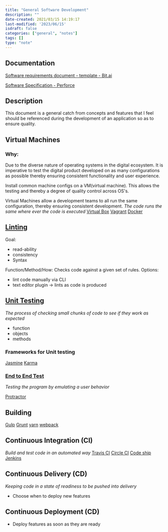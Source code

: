 ```yaml
---
title: "General Software Development"
description: ""
date-created: 2021/03/15 14:19:17
last-modified: '2023/06/15'
isdraft: false
categories: ["general", "notes"]
tags: []
type: "note"
---
```


## Documentation

[Software requirements document - template - Bit.ai](https://bit.ai/templates/software-requirements-document-template)

[Software Specification - Perforce](https://www.perforce.com/blog/alm/how-write-software-requirements-specification-srs-document)

## Description

This document is a general catch from concepts and features that I feel should be referenced during the development of an application so as to ensure quality.

## Virtual Machines

### Why:

Due to the diverse nature of operating systems in the digital ecosystem. It is imperative to test the digital product developed on as many configurations as possible thereby ensuring consistent functionality and user experience.

Install common machine configs on a VM(virtual machine). This allows the testing and thereby a degree of quality control across OS's.

Virtual Machines allow a development teams to all run the same configuration, thereby ensuring consistent development.
_The code runs the same where ever the code is executed_
[Virtual Box](https://www.virtualbox.org/)
[Vagrant](https://www.vagrantup.com/)
[Docker]()

## [Linting](https://en.wikipedia.org/wiki/Lint_(software))

Goal:

- read-ability
- consistency
- Syntax

Function/Method/How:
Checks code against a given set of rules.
Options:

- lint code manually via CLI
- text editor plugin -> lints as code is produced

## [Unit Testing](https://en.wikipedia.org/wiki/Unit_testing)

_The process of checking small chunks of code to see if they work as expected_

- function
- objects
- methods

### Frameworks for Unit testing

[Jasmine](https://jasmine.github.io/)
[Karma](https://karma-runner.github.io/2.0/index.html)

### [End to End Test]()

_Testing the program by emulating a user behavior_

[Protractor](http://www.protractortest.org/#/)

## Building

[Gulp](https://gulpjs.com/)
[Grunt](https://gruntjs.com/)
[yarn](https://yarnpkg.com/en/)
[webpack](https://webpack.js.org)

## Continuous Integration (CI)

_Build and test code in an automated way_
[Travis CI](https://travis-ci.org/)
[Circle CI](https://circleci.com/)
[Code ship](https://codeship.com/)
[Jenkins](https://jenkins.io/)

## Continuous Delivery (CD)

_Keeping code in a state of readiness to be pushed into delivery_

- Choose when to deploy new features

## Continuous Deployment (CD)

- Deploy features as soon as they are ready
